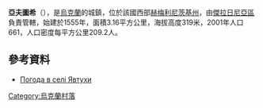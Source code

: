 {{coord|49|6|32|N|27|28|37|E|scale:100000|display=title}}

'''亞夫圖希'''（{{lang-uk|Явтухи}}），是[[烏克蘭|烏克蘭]]的城鎮，位於該國西部[[赫梅利尼茨基州|赫梅利尼茨基州]]，由[[傑拉日尼亞區|傑拉日尼亞區]]負責管轄，始建於1555年，面積3.16平方公里，海拔高度319米，2001年人口661，人口密度每平方公里209.2人。

==參考資料==
* [http://weather.in.ua/ua/hmel'nickaja/29469 Погода в селі Явтухи] {{Wayback|url=http://weather.in.ua/ua/hmel'nickaja/29469 |date=20111220094914 }}

{{Ukraine-geo-stub}}
[[Category:烏克蘭村落|Category:烏克蘭村落]]
